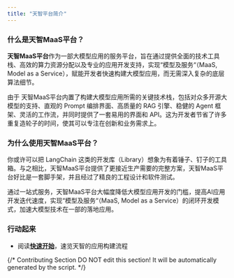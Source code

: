 ```yaml
---
title: "天智平台简介"
---
```


### 什么是**天智MaaS平台**？

**天智MaaS平台**作为一部大模型应用的服务平台，旨在通过提供全面的技术工具栈、高效的算力资源分配以及专业的应用开发支持，实现“模型及服务“（MaaS, Model as a Service），赋能开发者快速构建大模型应用，而无需深入复杂的底层算法细节。

由于 天智MaaS平台内置了构建大模型应用所需的关键技术栈，包括对众多开源大模型的支持、直观的 Prompt 编排界面、高质量的 RAG 引擎、稳健的 Agent 框架、灵活的工作流，并同时提供了一套易用的界面和 API。这为开发者节省了许多重复造轮子的时间，使其可以专注在创新和业务需求上。

### 为什么使用**天智MaaS平台**？

你或许可以把 LangChain 这类的开发库（Library）想象为有着锤子、钉子的工具箱。与之相比，天智MaaS平台提供了更接近生产需要的完整方案，天智MaaS平台好比是一套脚手架，并且经过了精良的工程设计和软件测试。

通过一站式服务，天智MaaS平台大幅度降低大模型应用开发的门槛，提高AI应用开发迭代速度，实现“模型及服务“（MaaS, Model as a Service）的闭环开发模式，加速大模型技术在一部的落地应用。

### 行动起来

- 阅读[**快速开始**](/zh-hans/guides/application-orchestrate/creating-an-application)，速览天智的应用构建流程

{/*
Contributing Section
DO NOT edit this section!
It will be automatically generated by the script.
*/}